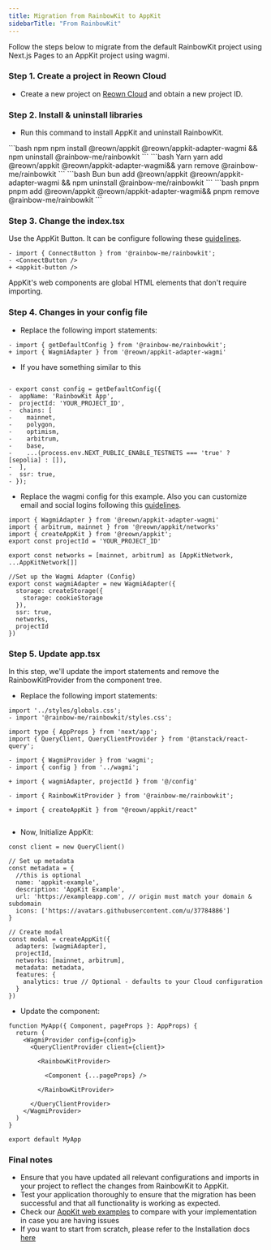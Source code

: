 ```yaml
---
title: Migration from RainbowKit to AppKit
sidebarTitle: "From RainbowKit"
---
```



Follow the steps below to migrate from the default RainbowKit project using Next.js Pages to an AppKit project using wagmi.

### Step 1. Create a project in Reown Cloud

- Create a new project on [Reown Cloud](https://cloud.reown.com) and obtain a new project ID.

### Step 2. Install & uninstall libraries

- Run this command to install AppKit and uninstall RainbowKit.
<CodeGroup>
```bash npm
npm install @reown/appkit @reown/appkit-adapter-wagmi && npm uninstall @rainbow-me/rainbowkit
```
```bash Yarn
yarn add @reown/appkit @reown/appkit-adapter-wagmi&& yarn remove @rainbow-me/rainbowkit
```
```bash Bun
bun add @reown/appkit @reown/appkit-adapter-wagmi && npm uninstall @rainbow-me/rainbowkit
```
```bash pnpm
pnpm add @reown/appkit @reown/appkit-adapter-wagmi&& pnpm remove @rainbow-me/rainbowkit
```
</CodeGroup>

### Step 3. Change the index.tsx

Use the AppKit Button. It can be configure following these [guidelines](https://docs.walletconnect.com/appkit/react-native/core/components#w3mbutton-).

```tsx {3}
- import { ConnectButton } from '@rainbow-me/rainbowkit';
- <ConnectButton />
+ <appkit-button />
```

<Info>
AppKit's web components are global HTML elements that don't require importing.
</Info>

### Step 4. Changes in your config file

- Replace the following import statements:

```tsx {2}
- import { getDefaultConfig } from '@rainbow-me/rainbowkit';
+ import { WagmiAdapter } from '@reown/appkit-adapter-wagmi'

```

- If you have something similar to this

```tsx

- export const config = getDefaultConfig({
-  appName: 'RainbowKit App',
-  projectId: 'YOUR_PROJECT_ID',
-  chains: [
-    mainnet,
-    polygon,
-    optimism,
-    arbitrum,
-    base,
-    ...(process.env.NEXT_PUBLIC_ENABLE_TESTNETS === 'true' ? [sepolia] : []),
-  ],
-  ssr: true,
- });

```

- Replace the wagmi config for this example. Also you can customize email and social logins following this [guidelines](https://docs.walletconnect.com/appkit/react/onboarding/socials).

```tsx {1-15}
import { WagmiAdapter } from '@reown/appkit-adapter-wagmi'
import { arbitrum, mainnet } from '@reown/appkit/networks'
import { createAppKit } from '@reown/appkit';
export const projectId = 'YOUR_PROJECT_ID'

export const networks = [mainnet, arbitrum] as [AppKitNetwork, ...AppKitNetwork[]]

//Set up the Wagmi Adapter (Config)
export const wagmiAdapter = new WagmiAdapter({
  storage: createStorage({
    storage: cookieStorage
  }),
  ssr: true,
  networks,
  projectId
})
```

### Step 5. Update app.tsx

In this step, we'll update the import statements and remove the RainbowKitProvider from the component tree.

- Replace the following import statements:

```tsx {10,14}
import '../styles/globals.css';
- import '@rainbow-me/rainbowkit/styles.css';

import type { AppProps } from 'next/app';
import { QueryClient, QueryClientProvider } from '@tanstack/react-query';

- import { WagmiProvider } from 'wagmi';
- import { config } from '../wagmi';

+ import { wagmiAdapter, projectId } from '@/config'

- import { RainbowKitProvider } from '@rainbow-me/rainbowkit';

+ import { createAppKit } from "@reown/appkit/react"


```

- Now, Initialize AppKit:

```tsx {3-10, 12-21}
const client = new QueryClient()

// Set up metadata
const metadata = {
  //this is optional
  name: 'appkit-example',
  description: 'AppKit Example',
  url: 'https://exampleapp.com', // origin must match your domain & subdomain
  icons: ['https://avatars.githubusercontent.com/u/37784886']
}

// Create modal
const modal = createAppKit({
  adapters: [wagmiAdapter],
  projectId,
  networks: [mainnet, arbitrum],
  metadata: metadata,
  features: {
    analytics: true // Optional - defaults to your Cloud configuration
  }
})

```

- Update the component:

```tsx
function MyApp({ Component, pageProps }: AppProps) {
  return (
    <WagmiProvider config={config}>
      <QueryClientProvider client={client}>
        
        <RainbowKitProvider>
          
          <Component {...pageProps} />
          
        </RainbowKitProvider>
        
      </QueryClientProvider>
    </WagmiProvider>
  )
}

export default MyApp
```

### Final notes

- Ensure that you have updated all relevant configurations and imports in your project to reflect the changes from RainbowKit to AppKit.
- Test your application thoroughly to ensure that the migration has been successful and that all functionality is working as expected.
- Check our [AppKit web examples](https://github.com/reown-com/appkit/tree/main/examples) to compare with your implementation in case you are having issues
- If you want to start from scratch, please refer to the Installation docs [here](/appkit/overview)
